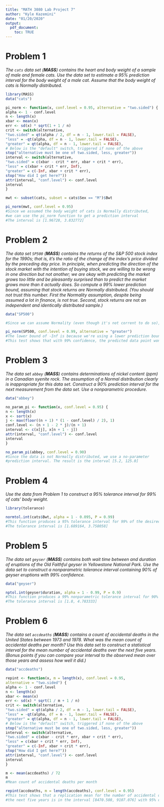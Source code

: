 ---
title: "MATH 3080 Lab Project 7"
author: "Kyle Kazemini"
date: "01/20/2020"
output:
  pdf_document:
    toc: TRUE
---

# Problem 1

*The `cats` data set (**MASS**) contains the heart and body weight of a sample
of male and female cats. Use the data set to estimate a 95% prediction interval
for the body weight of a male cat. Assume that the body weight of cats is
Normally distributed.*

```{r, error = TRUE}
library(MASS)
data("cats")

pi_norm <- function(x, conf.level = 0.95, alternative = "two.sided") {
alpha <- 1 - conf.level
n <- length(x)
xbar <- mean(x)
err <- sd(x) * sqrt(1 + 1 / n)
crit <- switch(alternative,
"two.sided" = qt(alpha / 2, df = n - 1, lower.tail = FALSE),
"less" = -qt(alpha, df = n - 1, lower.tail = FALSE),
"greater" = qt(alpha, df = n - 1, lower.tail = FALSE),
# Below is the "default" switch, triggered if none of the above
stop("alternative must be one of two.sided, less, greater"))
interval <- switch(alternative,
"two.sided" = c(xbar - crit * err, xbar + crit * err),
"less" = c(xbar + crit * err, Inf),
"greater" = c(-Inf, xbar + crit * err),
stop("How did I get here?"))
attr(interval, "conf.level") <- conf.level
interval
}

mwt <- subset(cats, subset = cats$Sex == "M")$Bwt

pi_norm(mwt, conf.level = 0.95)
#Since we assumed the body weight of cats is Normally distributed, 
#we can use the pi_norm function to get a prediction interval 
#The interval is [1.96728, 3.832772]
```

# Problem 2

*The data set `SP500` (**MASS**) contains the returns of the S&P 500 stock index
for the 1990s; that is, it's the ratio of the change of the index's price
divided by the preceding day price. In principle, when predicting the direction
of the stock market with the intention of buying stock, we are willing to be
wrong in one direction but not another; we are okay with predicting the market
grows too little and be pleasantly surprised than to predict the market grows
more than it actually does. So compute a 99% lower prediction bound, assuming
that stock returns are Normally distributed. (You should not trust this number.
First the Normality assumption, despite being assumed a lot in finance, is not
true. Second, stock returns are* not *an independent and identically distributed
sample.)*

```{r, error = TRUE}
data("SP500")

#Since we can assume Normality (even though it's not corrent to do so), we'll use pi_norm.

pi_norm(SP500, conf.level = 0.99, alternative = "greater")
#The lower bound of -Inf is because we're using a lower prediction bound. 
#This test shows that with 99% confidence, the predicted data point won't exceed 2.25221
```

# Problem 3

*The data set `abbey` (**MASS**) contains determinations of nickel content (ppm)
in a Canadian syenite rock. The assumption of a Normal distribution clearly is
inappropriate for this data set. Construct a 90% prediction interval for the
next measurement from the data set. Use a nonparametric procedure.*

```{r, error = TRUE}
data("abbey")

no_param_pi <- function(x, conf.level = 0.95) {
n <- length(x)
x <- sort(x)
j <- max(floor((n + 1) * (1 - conf.level) / 2), 1)
conf.level <- (n + 1 - 2 * j)/(n + 1)
interval <- c(x[j], x[n + 1 - j])
attr(interval, "conf.level") <- conf.level
interval
}

no_param_pi(abbey, conf.level = 0.90)
#Since the data is not Normally distributed, we use a no-parameter
#prediction interval. The result is the interval [5.2, 125.0]
```

# Problem 4

*Use the data from Problem 1 to construct a 95% tolerance interval for 99% of
cats' body weight.*

```{r, error = TRUE}
library(tolerance)

normtol.int(cats$Bwt, alpha = 1 - 0.095, P = 0.99)
#This function produces a 95% tolerance interval for 99% of the desired population
#The tolerance interval is [1.689164, 3.758058]
```

# Problem 5

*The data set `geyser` (**MASS**) contains both wait time between and duration
of eruptions of the Old Faithful geyser in Yellowstone National Park. Use the
data set to construct a nonparametric tolerance interval containing 90% of
geyser eruptions with 99% confidence.*

```{r, error = TRUE}
data("geyser")

nptol.int(geyser$duration, alpha = 1 - 0.99, P = 0.9)
#This function produces a 99% nonparametric tolerance interval for 90% of the geyser eruptions.
#The tolerance interval is [1.8, 4.783333]
```

# Problem 6

*The data set `accdeaths` (**MASS**) contains a count of accidental deaths in
the United States between 1973 and 1978. What was the mean count of accidental
deaths per month? Use this data set to construct a statistical interval for the
mean number of accidental deaths over the next five years. (Bonus points if you
can compare your interval to the observed mean over those years and assess how
well it did.)*

```{r, error = TRUE}
data("accdeaths")

repint <- function(x, m = length(x), conf.level = 0.95,
alternative = "two.sided") {
alpha <- 1 - conf.level
n <- length(x)
xbar <- mean(x)
err <- sd(x) * sqrt(1 / m + 1 / n)
crit <- switch(alternative,
"two.sided" = qt(alpha / 2, df = n - 1, lower.tail = FALSE),
"less" = -qt(alpha, df = n - 1, lower.tail = FALSE),
"greater" = qt(alpha, df = n - 1, lower.tail = FALSE),
# Below is the "default" switch, triggered if none of the above
stop("alternative must be one of two.sided, less, greater"))
interval <- switch(alternative,
"two.sided" = c(xbar - crit * err, xbar + crit * err),
"less" = c(xbar + crit * err, Inf),
"greater" = c(-Inf, xbar + crit * err),
stop("How did I get here?"))
attr(interval, "conf.level") <- conf.level
interval
}

m <- mean(accdeaths) / 72
m
#Mean count of accidental deaths per month

repint(accdeaths, m = length(accdeaths), conf.level = 0.95)
#This test shows that a replication mean for the number of accidental deaths over
#the next five years is in the interval [8470.508, 9107.076] with 95% confidence
```

